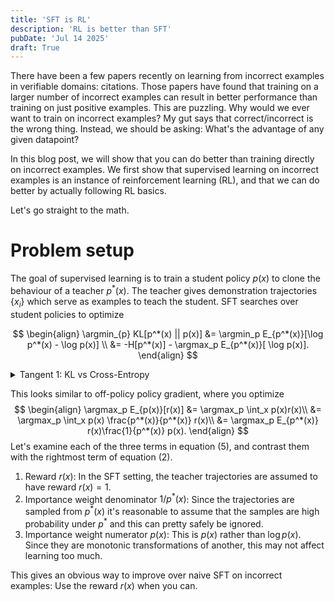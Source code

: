 ```yaml
---
title: 'SFT is RL'
description: 'RL is better than SFT'
pubDate: 'Jul 14 2025'
draft: True
---
```


There have been a few papers recently on learning from incorrect examples in verifiable domains: citations.
Those papers have found that training on a larger number of incorrect examples can result in better performance than training on just positive examples.
This are puzzling. Why would we ever want to train on incorrect examples?
My gut says that correct/incorrect is the wrong thing. Instead, we should be asking: What's the advantage of any given datapoint?

In this blog post, we will show that you can do better than training directly on incorrect examples.
We first show that supervised learning on incorrect examples is an instance of reinforcement learning (RL),
and that we can do better by actually following RL basics.

Let's go straight to the math.

# Problem setup
The goal of supervised learning is to train a student policy $p(x)$ to clone the behaviour of a teacher $p^*(x)$.
The teacher gives demonstration trajectories $\{x_i\}$ which serve as examples to teach the student.
SFT searches over student policies to optimize

$$
\begin{align}
\argmin_{p} KL[p^*(x) || p(x)]
&= \argmin_p E_{p^*(x)}[\log p^*(x) - \log p(x)] \\
&= -H[p^*(x)] - \argmax_p E_{p^*(x)}[ \log p(x)].
\end{align}
$$

<details>
<summary>Tangent 1: KL vs Cross-Entropy</summary>
The differences between equation (1) and (2) are interesting.
We used to normally only see (2) in traditional ML, where we were learning from Human teachers.
We usually do not have access to calibrated probabilities of human demonstrations.
But nowadays, we have actually have a lot of teacher models, letting us optimize (1).
Utilizing teacher probabilities might help with training sample complexity.
Imagine what the optimal student policy looks like for each equation when you only have a single example from the teacher.
</details>

This looks similar to off-policy policy gradient, where you optimize
$$
\begin{align}
\argmax_p E_{p(x)}[r(x)]
&= \argmax_p \int_x p(x)r(x)\\
&= \argmax_p \int_x p(x) \frac{p^*(x)}{p^*(x)} r(x)\\
&= \argmax_p E_{p^*(x)} r(x)\frac{1}{p^*(x)} p(x).
\end{align}
$$
Let's examine each of the three terms in equation (5), and contrast them with the rightmost term of equation (2).
1. Reward $r(x)$: In the SFT setting, the teacher trajectories are assumed to have reward $r(x)=1$.
2. Importance weight denominator $1/p^*(x)$: Since the trajectories are sampled from $p^*(x)$ it's reasonable to assume that the samples are high probability under $p^*$ and this can pretty safely be ignored.
3. Importance weight numerator $p(x)$: This is $p(x)$ rather than $\log p(x)$. Since they are monotonic transformations of another, this may not affect learning too much.

This gives an obvious way to improve over naive SFT on incorrect examples: Use the reward $r(x)$ when you can.
